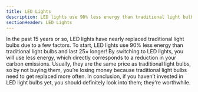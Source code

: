 ```yaml
---
title: LED Lights
description: LED lights use 90% less energy than traditional light bulbs
sectionHeader: LED Lights
---
```


In the past 15 years or so, LED lights have nearly replaced traditional light bulbs due to a few factors.
To start, LED lights use 90% less energy than traditional light bulbs and last 25× longer!
By switching to LED lights, you will use less energy,
which directly corresponds to a reduction in your carbon emissions.
Usually, they are the same price as traditional light bulbs,
so by not buying them, you’re losing money because traditional light bulbs need to get replaced more often.
In conclusion, if you haven’t invested in LED light bulbs yet, you should definitely look into them;
they're worthwhile.
